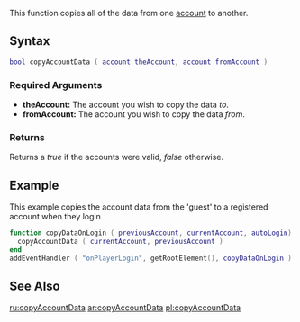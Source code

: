  
{{Server function}}
This function copies all of the data from one [[/account.md|account]] to another.

==Syntax== 
<syntaxhighlight lang="lua">
bool copyAccountData ( account theAccount, account fromAccount )
</syntaxhighlight>
{{OOP||[[/account.md|account]]:copyDataTo||}}

===Required Arguments=== 
*'''theAccount:''' The account you wish to copy the data ''to''.
*'''fromAccount:''' The account you wish to copy the data ''from''.

===Returns===
Returns a ''true'' if the accounts were valid, ''false'' otherwise.

==Example==
This example copies the account data from the 'guest' to a registered account when they login
<syntaxhighlight lang="lua">
function copyDataOnLogin ( previousAccount, currentAccount, autoLogin)
  copyAccountData ( currentAccount, previousAccount )
end
addEventHandler ( "onPlayerLogin", getRootElement(), copyDataOnLogin )

</syntaxhighlight>

==See Also==
{{Account_functions}}
[[/ru:copyAccountData.md|ru:copyAccountData]]
[[/ar:copyAccountData.md|ar:copyAccountData]]
[[/pl:copyAccountData.md|pl:copyAccountData]]
